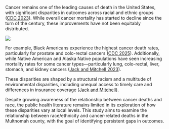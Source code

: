Cancer remains one of the leading causes of death in the United States, with significant disparities in outcomes across racial and ethnic groups ([CDC 2023](https://www.cdc.gov/nchs/hus/topics/cancer-deaths.htm)). While overall cancer mortality has started to decline since the turn of the century, these improvements have not been equitably distributed.

![](images/clipboard-1274355408.png)

For example, Black Americans experience the highest cancer death rates, particularly for prostate and colo-rectal cancers ([CDC 2025](https://www.cdc.gov/cancer/health-equity/african-american.html)). Additionally, while Native American and Alaska Native populations have seen increasing mortality rates for some cancer types—particularly lung, colo-rectal, liver, stomach, and kidney cancers ([Jack and Mitchell 2023](https://www.cdc.gov/pcd/collections/pdf/racism_is_a_public_health_crisis_combating_racism_508.pdf?utm_source=chatgpt.com)).

These disparities are shaped by a structural racism and a multitude of environmental disparities, including unequal access to timely care and differences in insurance coverage ([Jack and Mitchell](https://www.cdc.gov/pcd/collections/pdf/racism_is_a_public_health_crisis_combating_racism_508.pdf?utm_source=chatgpt.com)).

Despite growing awareness of the relationship between cancer deaths and race, the public health literature remains limited in its exploration of how these disparities vary at local levels. This study aims to examine the relationship between race/ethnicity and cancer-related deaths in the Multnomah county, with the goal of identifying persistent gaps in outcomes.
